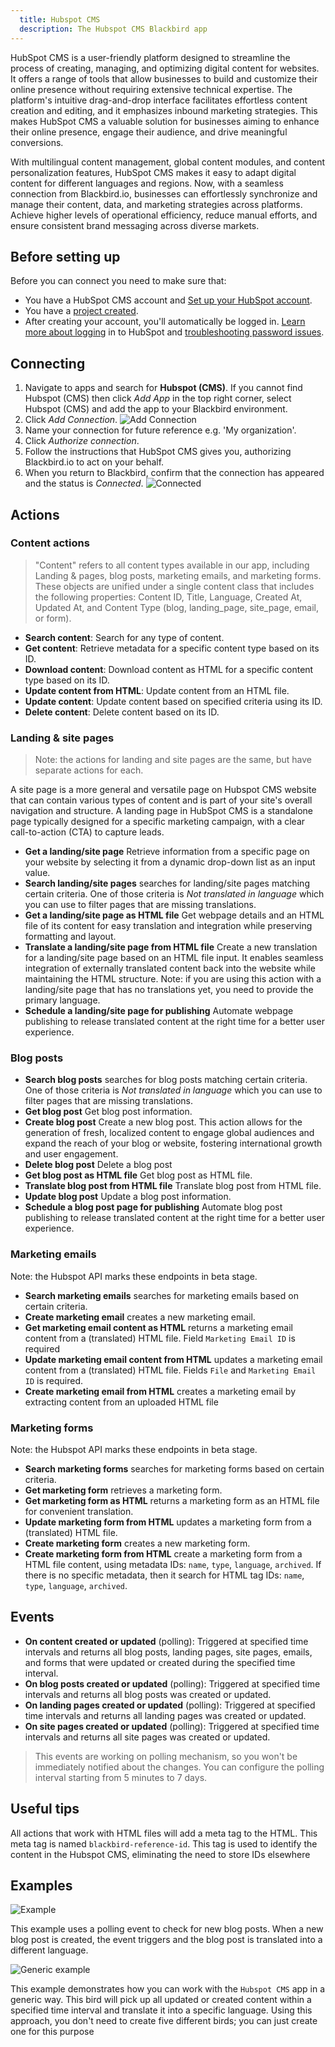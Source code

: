 ```yaml
---
  title: Hubspot CMS
  description: The Hubspot CMS Blackbird app
---
```


<LinkCard title="View on Github" target="_blank" href="https://github.com/bb-io/Hubspot" icon="github" />


HubSpot CMS is a user-friendly platform designed to streamline the process of creating, managing, and optimizing digital content for websites. It offers a range of tools that allow businesses to build and customize their online presence without requiring extensive technical expertise. The platform's intuitive drag-and-drop interface facilitates effortless content creation and editing, and it emphasizes inbound marketing strategies. This makes HubSpot CMS a valuable solution for businesses aiming to enhance their online presence, engage their audience, and drive meaningful conversions.

With multilingual content management, global content modules, and content personalization features, HubSpot CMS makes it easy to adapt digital content for different languages and regions. Now, with a seamless connection from Blackbird.io, businesses can effortlessly synchronize and manage their content, data, and marketing strategies across platforms. Achieve higher levels of operational efficiency, reduce manual efforts, and ensure consistent brand messaging across diverse markets.

## Before setting up

Before you can connect you need to make sure that:

- You have a HubSpot CMS account and [Set up your HubSpot account](https://knowledge.hubspot.com/get-started/set-up-your-account).
- You have a [project created](https://app.hubspot.com/academy/43682681/lessons/1054824/5082).
- After creating your account, you'll automatically be logged in. [Learn more about logging](https://knowledge.hubspot.com/account/why-can-t-i-log-into-hubspot) in to HubSpot and [troubleshooting password issues](https://knowledge.hubspot.com/account/reset-user-passwords).

## Connecting

1. Navigate to apps and search for **Hubspot (CMS)**. If you cannot find Hubspot (CMS) then click _Add App_ in the top right corner, select Hubspot (CMS) and add the app to your Blackbird environment.
2. Click _Add Connection_.
   ![Add Connection](https://raw.githubusercontent.com/bb-io/Hubspot/main/image/README/connection.png)
3. Name your connection for future reference e.g. 'My organization'.
4. Click _Authorize connection_.
5. Follow the instructions that HubSpot CMS gives you, authorizing Blackbird.io to act on your behalf.
6. When you return to Blackbird, confirm that the connection has appeared and the status is _Connected_.
   ![Connected](https://raw.githubusercontent.com/bb-io/Hubspot/main/image/README/connected.png)

## Actions

### Content actions

> "Content" refers to all content types available in our app, including Landing & pages, blog posts, marketing emails, and marketing forms. These objects are unified under a single content class that includes the following properties: Content ID, Title, Language, Created At, Updated At, and Content Type (blog, landing_page, site_page, email, or form).

- **Search content**: Search for any type of content.
- **Get content**: Retrieve metadata for a specific content type based on its ID.
- **Download content**: Download content as HTML for a specific content type based on its ID.
- **Update content from HTML**: Update content from an HTML file.
- **Update content**: Update content based on specified criteria using its ID.
- **Delete content**: Delete content based on its ID.

### Landing & site pages

> Note: the actions for landing and site pages are the same, but have separate actions for each.

A site page is a more general and versatile page on Hubspot CMS website that can contain various types of content and is part of your site's overall navigation and structure. A landing page in HubSpot CMS is a standalone page typically designed for a specific marketing campaign, with a clear call-to-action (CTA) to capture leads.

- **Get a landing/site page** Retrieve information from a specific page on your website by selecting it from a dynamic drop-down list as an input value.
- **Search landing/site pages** searches for landing/site pages matching certain criteria. One of those criteria is _Not translated in language_ which you can use to filter pages that are missing translations.
- **Get a landing/site page as HTML file** Get webpage details and an HTML file of its content for easy translation and integration while preserving formatting and layout.
- **Translate a landing/site page from HTML file** Create a new translation for a landing/site page based on an HTML file input. It enables seamless integration of externally translated content back into the website while maintaining the HTML structure. Note: if you are using this action with a landing/site page that has no translations yet, you need to provide the primary language.
- **Schedule a landing/site page for publishing** Automate webpage publishing to release translated content at the right time for a better user experience.

### Blog posts

- **Search blog posts** searches for blog posts matching certain criteria. One of those criteria is _Not translated in language_ which you can use to filter pages that are missing translations.
- **Get blog post** Get blog post information.
- **Create blog post** Create a new blog post. This action allows for the generation of fresh, localized content to engage global audiences and expand the reach of your blog or website, fostering international growth and user engagement.
- **Delete blog post** Delete a blog post
- **Get blog post as HTML file** Get blog post as HTML file.
- **Translate blog post from HTML file** Translate blog post from HTML file.
- **Update blog post** Update a blog post information.
- **Schedule a blog post page for publishing** Automate blog post publishing to release translated content at the right time for a better user experience.

### Marketing emails

Note: the Hubspot API marks these endpoints in beta stage.

- **Search marketing emails** searches for marketing emails based on certain criteria.
- **Create marketing email** creates a new marketing email.
- **Get marketing email content as HTML** returns a marketing email content from a (translated) HTML file. Field `Marketing Email ID` is required 
- **Update marketing email content from HTML** updates a marketing email content from a (translated) HTML file. Fields `File` and `Marketing Email ID` is required.
- **Create marketing email from HTML** creates a marketing email by extracting content from an uploaded HTML file

### Marketing forms

Note: the Hubspot API marks these endpoints in beta stage.

- **Search marketing forms** searches for marketing forms based on certain criteria.
- **Get marketing form** retrieves a marketing form.
- **Get marketing form as HTML** returns a marketing form as an HTML file for convenient translation.
- **Update marketing form from HTML** updates a marketing form from a (translated) HTML file.
- **Create marketing form** creates a new marketing form.
- **Create marketing form from HTML** create a marketing form from a HTML file content, using metadata IDs: `name`, `type`, `language`, `archived`. If there is no specific metadata, then it search for HTML tag IDs: `name`, `type`, `language`, `archived`.

## Events

- **On content created or updated** (polling): Triggered at specified time intervals and returns all blog posts, landing pages, site pages, emails, and forms that were updated or created during the specified time interval.
- **On blog posts created or updated** (polling): Triggered at specified time intervals and returns all blog posts was created or updated.
- **On landing pages created or updated** (polling): Triggered at specified time intervals and returns all landing pages was created or updated.
- **On site pages created or updated** (polling): Triggered at specified time intervals and returns all site pages was created or updated.

> This events are working on polling mechanism, so you won't be immediately notified about the changes. You can configure the polling interval starting from 5 minutes to 7 days.

## Useful tips

All actions that work with HTML files will add a meta tag to the HTML. This meta tag is named `blackbird-reference-id`. This tag is used to identify the content in the Hubspot CMS, eliminating the need to store IDs elsewhere

## Examples

![Example](https://raw.githubusercontent.com/bb-io/Hubspot/main/image/README/Event-example.png)

This example uses a polling event to check for new blog posts. When a new blog post is created, the event triggers and the blog post is translated into a different language.

![Generic example](https://raw.githubusercontent.com/bb-io/Hubspot/main/image/README/generic-bird.png)

This example demonstrates how you can work with the `Hubspot CMS` app in a generic way. This bird will pick up all updated or created content within a specified time interval and translate it into a specific language. Using this approach, you don't need to create five different birds; you can just create one for this purpose

